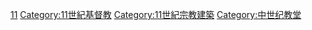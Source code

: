 [[Category:各世紀教堂|11]]
[[Category:11世紀基督教|Category:11世紀基督教]]
[[Category:11世紀宗教建築|Category:11世紀宗教建築]]
[[Category:中世纪教堂|Category:中世纪教堂]]